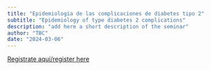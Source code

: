---
title: "Epidemiología de las complicaciones de diabetes tipo 2"
subtitle: "Epidemiology of type diabetes 2 complications"
description: "add here a short description of the seminar"
author: "TBC"
date: "2024-03-06"
---

[Registrate aquí/register
here](https://aarhusuniversity.zoom.us/meeting/register/u5Mud-GvqjMtGtdrMV7gtbXub5x_vjF7azJV)
